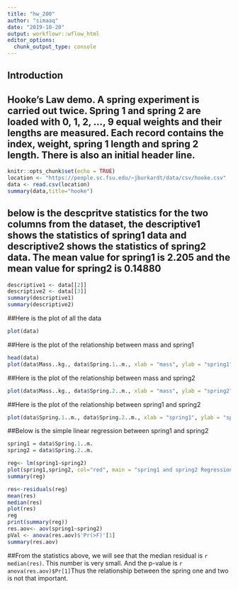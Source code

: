 ```yaml
---
title: "hw_200"
author: "simaaq"
date: "2019-10-20"
output: workflowr::wflow_html
editor_options:
  chunk_output_type: console
---
```


## Introduction
## Hooke's Law demo. A spring experiment is carried out twice. Spring 1 and spring 2 are loaded with 0, 1, 2, ..., 9 equal weights and their lengths are measured. Each record contains the index, weight, spring 1 length and spring 2 length. There is also an initial header line.
```r
knitr::opts_chunk$set(echo = TRUE)
location <- "https://people.sc.fsu.edu/~jburkardt/data/csv/hooke.csv"
data <- read.csv(location)
summary(data,title="hooke")
```

## below is the descpritve statistics for the two columns from the dataset, the descriptive1 shows the statistics of spring1 data and descriptive2 shows the statistics of spring2 data. The mean value for spring1 is 2.205 and the mean value for spring2 is 0.14880
```r
descriptive1 <- data[[2]]
descriptive2 <- data[[3]]
summary(descriptive1)
summary(descriptive2)
```


##Here is the plot of all the data
```r
plot(data)
```
##Here is the plot of the relationship between mass and spring1
```r
head(data)
plot(data$Mass..kg., data$Spring.1..m., xlab = "mass", ylab = "spring1")
```

##Here is the plot of the relationship between mass and spring2
```r
plot(data$Mass..kg., data$Spring.2..m., xlab = "mass", ylab = "spring2")
```

##Here is the plot of the relationship between spring1 and spring2
```r
plot(data$Spring.1..m., data$Spring.2..m., xlab = "spring1", ylab = "spring2")
```

##Below is the simple linear regression between spring1 and spring2
```r
spring1 = data$Spring.1..m.
spring2 = data$Spring.2..m.

reg<- lm(spring1~spring2)
plot(spring1,spring2, col="red", main = "spring1 and spring2 Regression", abline(reg), cex = 1.3, pch= 16, xlab = "spring1 length", ylab= "spring2 length")
summary(reg)

res<-residuals(reg)
mean(res)
median(res)
plot(res)
reg
print(summary(reg))
res.aov<- aov(spring1~spring2)
pVal <- anova(res.aov)$'Pr(>F)'[1]
summary(res.aov)

```
##From the statistics above, we will see that the median residual is `r median(res)`. This number is very small. And the p-value is `r anova(res.aov)$Pr[1]`Thus the relationship between the spring one and two is not that important. 


